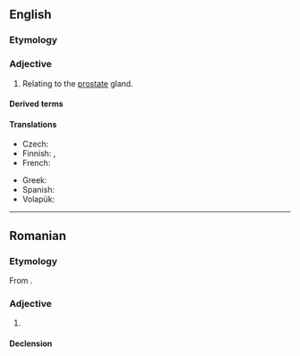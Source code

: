 ==English==

===Etymology===
{{suffix|en|prostate|ic}}

===Adjective===
{{en-adj|-}}

# {{lb|en|anatomy}} Relating to the [[prostate]] gland.

====Derived terms====
{{der3|en
|prostatic utricle
|prostatic adenocarcinoma
|nonprostatic
|vesicoprostatic
|extraprostatic
|urethroprostatic
|puboprostatic
|periprostatic
|preprostatic
|intraprostatic
|postprostatic}}

====Translations====
{{trans-top|relating to the prostate gland}}
* Czech: {{t+|cs|prostatický}}
* Finnish: {{t+|fi|eturauhanen|alt=eturauhas-}}, {{t+|fi|eturauhanen|alt=eturauhasen}}
* French: {{t+|fr|prostatique}}
{{trans-mid}}
* Greek: {{t+|el|προστατικός}}
* Spanish: {{t|es|prostático}}
* Volapük: {{t|vo|prostatik}}
{{trans-bottom}}

----

==Romanian==

===Etymology===
From {{bor|ro|fr|prostatique}}.

===Adjective===
{{ro-adj}}

# {{l|en|prostatic}}

====Declension====
{{ro-decl-adj}}